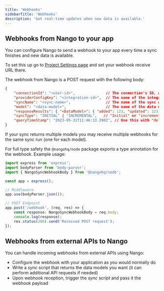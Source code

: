 ```yaml
---
title: 'Webhooks'
sidebarTitle: 'Webhooks'
description: 'Get real-time updates when new data is available.'
---
```


## Webhooks from Nango to your app[](#from-nango)

You can configure Nango to send a webhook to your app every time a sync finishes and new data is available.

To set this up go to [Project Settings page](https://app.nango.dev/project-settings) and set your webhook receive URL there.

The webhook from Nango is a POST request with the following body:

```json
{
    "connectionId": "<user-id>",              // The connection's ID, as set by you in nango.auth
    "providerConfigKey": "<integration-id>",  // The name of the integration in Nango, e.g. github
    "syncName": "<sync-name>",                // The name of the sync as defined in nango.yaml, e.g. github-tickets
    "model": "<data-model>",                  // The name of the data model, e.g. ticket
    "responseResults": { "<DataModel>": { "added": 123, "updated": 123, "deleted": 123 } }, // The number of new/updated records, per object type. Only if records were delted will that property show.
    "syncType": "INITIAL" | "INCREMENTAL",   // "Initial" or "incremental" run
    "queryTimeStamp": "2023-05-31T11:46:13.390Z", // Use this with "delta" in getRecords to fetch the data of this sync
}
```

If your sync returns multiple models you may receive multiple webhooks for the same sync run (one for each model).

For full type safety the `@nangohq/node` package exports a type annotation for the webhook. Example usage:

```ts
import express from 'express';
import bodyParser from 'body-parser';
import { NangoSyncWebhookBody } from '@nangohq/node';

const app = express();

// Middleware
app.use(bodyParser.json());

// POST Endpoint
app.post('/webhook', (req, res) => {
    const response: NangoSyncWebhookBody = req.body;
    console.log(response);
    res.status(200).send('Received POST request');
});
```

## Webhooks from external APIs to Nango[](#to-nango)

You can handle incoming webhooks from external APIs using Nango:
- Configure the webhook with your application as you would normally do
- Write a _sync_ script that returns the data models you want (it can perform additional API requests if needed)
- Upon webhook reception, trigger the _sync_ script and pass it the webhook payload